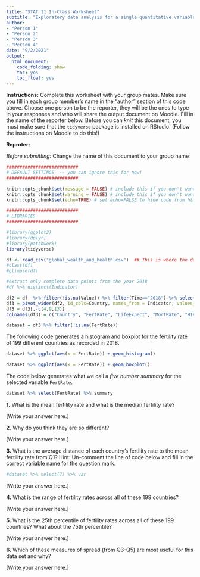 ```yaml
---
title: "STAT 11 In-Class Worksheet"
subtitle: "Exploratory data analysis for a single quantitative variable"
author:
- "Person 1"
- "Person 2"
- "Person 3"
- "Person 4"
date: "9/2/2021"
output:
  html_document:
    code_folding: show
    toc: yes
    toc_float: yes
---
```



__Instructions:__ Complete this worksheet with your group mates. Make sure you fill in each group member's name in the "author" section of this code above. Choose one person to be the reporter, they will be the ones to type in your responses and who will share the output document on Moodle. Fill in the name of the reporter below. Before you can _knit_ this document, you must make sure that the `tidyverse` package is installed on RStudio. (Follow the instructions on Moodle to do this!)

__Reproter:__ 

_Before submitting:_ Change the name of this document to your group name 


```r
###########################
# DEFAULT SETTINGS  -- you can ignore this for now! 
###########################

knitr::opts_chunk$set(message = FALSE) # include this if you don't want markdown to knit messages
knitr::opts_chunk$set(warning = FALSE) # include this if you don't want markdown to knit warnings
knitr::opts_chunk$set(echo=TRUE) # set echo=FALSE to hide code from html output

###########################
# LIBRARIES
###########################

#library(ggplot2)
#library(dplyr)
#library(patchwork)
library(tidyverse)

df <- read_csv("global_wealth_and_health.csv")  ## This is where the data file is "read" into R! 
#class(df)
#glimpse(df)

#extract only complete data points from the year 2018 
#df %>% distinct(Indicator)

df2 = df  %>% filter(!is.na(Value)) %>% filter(Time=="2018") %>% select(-c('Flag Codes', Flags, LOCATION, TIME, Time, DEMO_IND)) 
df3 = pivot_wider(df2, id_cols=Country, names_from = Indicator, values_from = Value)
df3 = df3[,-c(4,9,13)]
colnames(df3) = c("Country", "FertRate", "LifeExpect", "MortRate", "HIVPrev", "RuralPop", "GDP", "TotalExpenditure", "TotalPop", "SrPop", "YoungPop", "PovertyCount")

dataset = df3 %>% filter(!is.na(FertRate))
```


The following code generates a histogram and boxplot for the fertility rate of 199 different countries as recorded in 2018. 

```r
dataset %>% ggplot(aes(x = FertRate)) + geom_histogram()
```

```r
dataset %>% ggplot(aes(x = FertRate)) + geom_boxplot()
```


The code below generates what we call a _five number summary_ for the selected variable `FertRate`.  
```r
dataset %>% select(FertRate) %>% summary
```


__1.__ What is the mean fertility rate and what is the median fertility rate? 

[Write your answer here.]


__2.__ Why do you think they are so different? 

[Write your answer here.]


__3.__ What is the average distance of each country's fertility rate to the mean fertility rate from Q1? Hint: Un-comment the line of code below and fill in the correct variable name for the question mark. 

```r
#dataset %>% select(?) %>% var
```

[Write your answer here.]


__4.__ What is the range of fertility rates across all of these 199 countries? 

[Write your answer here.]


__5.__ What is the 25th percentile of fertility rates across all of these 199 countries? What about the 75th percentile? 

[Write your answer here.]


__6.__ Which of these measures of spread (from Q3-Q5) are most useful for this data set and why? 

[Write your answer here.]

